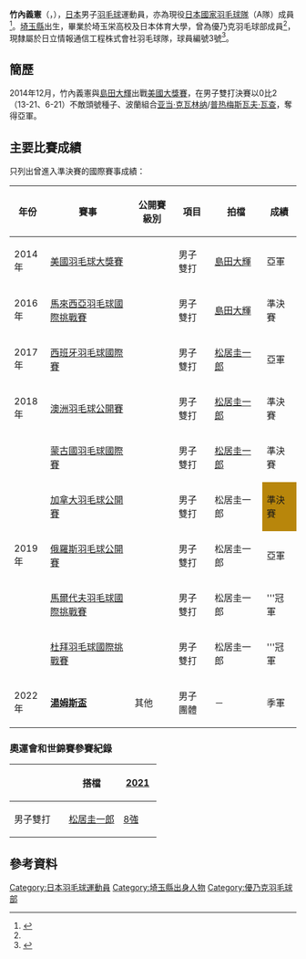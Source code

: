 {{noteTA|G1=Badminton}}
{{Infobox 羽球選手
| playername              = {{lang|ja|<small>たけうち よしのり</small><br/><big>竹内 義憲</big>}}<br/><small>({{lang|en|Takeuchi Yoshinori}})</small>
| image                   = 
| size                    = 
| caption                 = 
| birth_name              = 
| date_of_birth           = {{birth_date_and_age|1992|10|8}}<ref name="Yonex">{{ja}}{{cite web|title=ヨネックス バドミントンチーム 選手紹介|url=http://www.yonex.co.jp/badminton/yonex-badminton-team/|access-date=2016-10-11|archive-date=2018-07-15|archive-url=https://web.archive.org/web/20180715181649/http://www.yonex.co.jp/badminton/yonex-badminton-team/|dead-url=no}}</ref>
| place_of_birth          = {{JPN}}[[埼玉縣|埼玉縣]]<ref name="Yonex"/>
| residence               = {{height|m=1.80}}<ref name="Yonex"/>
| height                  = 
| weight                  = 
| handedness              = 
| country                 = {{JPN}}
| years_started           = 
| coach                   = 
| event                   = 男子雙打、混合雙打
| highest_ranking         = 第81位（男雙-[[島田大輝|島田大輝]]）
| date_of_highest_ranking = 2016年9月29日<ref name="highest-ranking">{{en}}[http://bwfcontent.tournamentsoftware.com/ranking/player.aspx?id=12030&player=165525 BWF World Ranking - Ranking of Yoshinori TAKEUCHI (89680)] {{Wayback|url=http://bwfcontent.tournamentsoftware.com/ranking/player.aspx?id=12030&player=165525 |date=20170305004130 }}</ref>
| current_ranking         = 第85位（男雙-[[島田大輝|島田大輝]]）<br/>第376位（混雙-[[高畑祐紀子|高畑祐紀子]]）
| date_of_current_ranking = 2016年10月6日<ref>{{en}}[http://bwfcontent.tournamentsoftware.com/ranking/category.aspx?id=12030&category=474 BWF World Ranking - BWF世界排名榜 (10/6/2016) - Men's doubles] {{Wayback|url=http://bwfcontent.tournamentsoftware.com/ranking/category.aspx?id=12030&category=474 |date=20170305004553 }}</ref><ref>{{en}}[http://bwfcontent.tournamentsoftware.com/ranking/category.aspx?id=12030&category=476 BWF World Ranking - BWF世界排名榜 (10/6/2016) - Mixed doubles] {{Wayback|url=http://bwfcontent.tournamentsoftware.com/ranking/category.aspx?id=12030&category=476 |date=20170305004218 }}</ref>
| played                  = 30勝–19負（男雙）<br/>3勝–4負（混雙）
| titles                  = 
| bwf_profile             = C2AC6AE2-4E23-444F-B70E-DE5CDDB11B81
| bwf_id                  = 89680
| updated                 = 2016年10月11日
}}
{{MedalTableTop}}
{{MedalSport | 男子[[羽毛球|羽毛球]]}}
{{MedalCountry | {{JPN}}}}
{{MedalCompetition | [[湯姆斯盃|湯姆斯盃]]}}
{{MedalBronze| [[2022年湯姆斯盃|2022年 曼谷]] | [[2022年湯姆斯盃|男子團體]]}}
{{MedalBottom}}
'''竹內義憲'''（{{jpn|j=竹内 義憲|kn=たけうち よしのり|rm=Takeuchi Yoshinori}}，{{bd|1992年|10月8日||}}），[[日本|日本]]男子[[羽毛球|羽毛球]]運動員，亦為現役[[日本國家羽毛球隊|日本國家羽毛球隊]]（A隊）成員<ref>{{ja}}{{cite web|title=２０２２年日本代表選手（ナショナルチーム）及びコーチについて (2022.1.17 所属訂正)|url=https://www.badminton.or.jp/national/member/2022.html#groupA|access-date=2022-01-17|archive-date=2022-01-25|archive-url=https://web.archive.org/web/20220125184922/http://badminton.or.jp/national/member/2022.html#groupA|dead-url=yes}}</ref>。[[埼玉縣|埼玉縣]]出生，畢業於埼玉栄高校及日本体育大學，曾為優乃克羽毛球部成員<ref name="Yonex"/>，現隸屬於日立情報通信工程株式會社羽毛球隊，球員編號3號<ref>{{ja}}{{cite web|title=バドミントン部：日立情報通信エンジニアリング|url=https://www.hitachi-ite.co.jp/company/badminton/team/index.html#p03|website=hitachi-ite.co.jp|accessdate=2022-01-17|archive-date=2022-01-05|archive-url=https://web.archive.org/web/20220105045422/https://www.hitachi-ite.co.jp/company/badminton/team/index.html#p03|dead-url=no}}</ref>。

== 簡歷 ==
2014年12月，竹內義憲與[[島田大輝|島田大輝]]出戰[[2014年美國羽毛球大獎賽|美國大獎賽]]，在男子雙打決賽以0比2（13-21、6-21）不敵頭號種子、波蘭組合[[亚当·克瓦林纳|亚当·克瓦林纳]]/[[普热梅斯瓦夫·瓦查|普热梅斯瓦夫·瓦查]]，奪得亞軍。

==主要比賽成績==
只列出曾進入準決賽的國際賽事成績：
{| class=wikitable style="text-align:center; font-size:small;" 
!width="50"|年份
!width="180"|賽事
!width="80"|公開賽級別
!width="60"|項目
!width="100"|拍檔
!width="50"|成績
|-
!rowspan="1"|2014年
|[[2014年美國羽毛球大獎賽|美國羽毛球大獎賽]]
|{{BWFGPG}}
|男子雙打
|[[島田大輝|島田大輝]]
|bgcolor="silver"|亞軍
|-
!rowspan="1"|2016年
|[[2016年馬來西亞羽毛球國際挑戰賽|馬來西亞羽毛球國際挑戰賽]]
|{{BWFIC}}
|男子雙打
|[[島田大輝|島田大輝]]
|bgcolor="#b8860b"|準決賽
|-
!rowspan="1"|2017年
|[[2017年西班牙羽毛球國際賽|西班牙羽毛球國際賽]]
|{{BWFIC}}
|男子雙打
|[[松居圭一郎|松居圭一郎]]
|bgcolor="silver"|亞軍
|-
!rowspan="1"|2018年
|[[2018年澳洲羽毛球公開賽|澳洲羽毛球公開賽]]
|{{BWF300}}
|男子雙打
|[[松居圭一郎|松居圭一郎]]
|bgcolor="#b8860b"|準決賽
|-
!rowspan="5"|2019年
|[[2019年蒙古國羽毛球國際賽|蒙古國羽毛球國際賽]]
|{{BWFIC}}
|男子雙打
|[[松居圭一郎|松居圭一郎]]
|bgcolor="#b8860b"|準決賽
|-
|[[2019年加拿大羽毛球公開賽|加拿大羽毛球公開賽]]
|{{BWF100}}
|男子雙打
|松居圭一郎
|style="background:#b8860b;"|準決賽
|-
|[[2019年俄羅斯羽毛球公開賽|俄羅斯羽毛球公開賽]]
|{{BWF100}}
|男子雙打
|松居圭一郎
|bgcolor="silver"|亞軍
|-
|[[2019年馬爾代夫羽毛球國際挑戰賽|馬爾代夫羽毛球國際挑戰賽]]
|{{BWFIC}}
|男子雙打
|松居圭一郎
|bgcolor="gold"|'''冠軍
|-
|[[2019年杜拜羽毛球國際挑戰賽|杜拜羽毛球國際挑戰賽]]
|{{BWFIC}}
|男子雙打
|松居圭一郎
|bgcolor="gold"|'''冠軍
|-
!rowspan="1"|2022年
|'''[[2022年湯姆斯盃|湯姆斯盃]]'''
|其他
|男子團體
|－
|bgcolor="#b8860b"|季軍
|}
{{BWF賽事級別索引}}

===奧運會和世錦賽參賽紀錄===
{| class=wikitable style="text-align:center; font-size:small;" 
!
!搭檔
!width="50"|[[2021年世界羽毛球錦標賽|2021]]
|-
!width="80"|男子雙打
|align="left"|[[松居圭一郎|松居圭一郎]]
|[[2021年世界羽毛球錦標賽男子雙打項目|8強]]
|}

==參考資料==
{{Reflist}}

{{DEFAULTSORT:Takeuchi Yoshinori}}
[[Category:日本羽毛球運動員|Category:日本羽毛球運動員]]
[[Category:埼玉縣出身人物|Category:埼玉縣出身人物]]
[[Category:優乃克羽毛球部|Category:優乃克羽毛球部]]